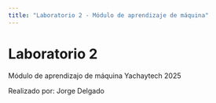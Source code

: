 ```yaml
---
title: "Laboratorio 2 - Módulo de aprendizaje de máquina"
---
```


# Laboratorio 2 
Módulo de aprendizajo de máquina
Yachaytech 2025

Realizado por: Jorge Delgado

